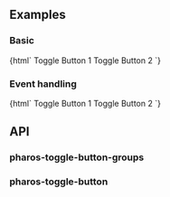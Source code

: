 


<Intro />

<Meta title="Components/ToggleButtonGroup" />

## Examples

### Basic

<Canvas>
  <Story name="Base">
    {html`
      <pharos-toggle-button-group>
        <pharos-toggle-button id="button-1">Toggle Button 1</pharos-toggle-button>
        <pharos-toggle-button id="button-2">Toggle Button 2</pharos-toggle-button>
      </pharos-toggle-button-group>
    `}
  </Story>
</Canvas>

### Event handling

<Canvas>
  <Story name="Events">
    {html`
      <pharos-toggle-button-group
        @pharos-toggle-button-selected="${(e) => action('Selected')(e.target.id)}"
      >
        <pharos-toggle-button id="button-1">Toggle Button 1</pharos-toggle-button>
        <pharos-toggle-button id="button-2" selected>Toggle Button 2</pharos-toggle-button>
      </pharos-toggle-button-group>
    `}
  </Story>
</Canvas>

## API

### pharos-toggle-button-groups

<ArgsTable of="pharos-toggle-button-group" />

### pharos-toggle-button

<ArgsTable of="pharos-toggle-button" />
